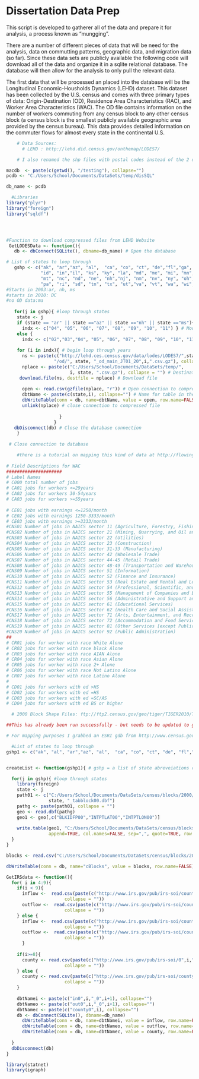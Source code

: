 Dissertation Data Prep
========================================================

This script is developed to gatherer all of the data and prepare it for analysis, a process known as "mungging". 

There are a number of different pieces of data that will be need for the analysis, data on commutting patterns, geographic data, and migration data (so far). Since these data sets are publicly available the following code will download all of the data and organize it in a sqlite relational database. The database will then allow for the analysis to only pull the relevant data.

The first data that will be processed an placed into the database will be the Longitudinal Economic-Housholds Dynamics (LEHD) dataset. This dataset has been collected by the U.S. census and comes with three primary types of data: Origin-Destination (OD), Residence Area Characteristics (RAC), and Worker Area Characteristics (WAC).
The OD file contains information on the number of workers commuting from any census block to any other census block (a census block is the smallest publicly available geographic area provided by the census bureau). This data provides detailed information on the commuter flows for almost every state in the continental U.S.

```{r LEHDMung, echo=FALSE, message=FALSE, warning=FALSE, results='hide', cache=TRUE}
    # Data Sources:
      # LEHD : http://lehd.did.census.gov/onthemap/LODES7/

    # I also renamed the shp files with postal codes instead of the 2 digit codes - nope

macdb  <- paste(c(getwd(), "/testing"), collapse="")
pcdb <- "C:/Users/School/Documents/DataSets/temp/disSQL"

db_name <- pcdb

  #Libraries
library("plyr")
library("foreign")
library("sqldf")




#Function to download compressed files from LEHD Website
 GetLODESData <- function(){
   db <- dbConnect(SQLite(), dbname=db_name) # Open the database

# List of states to loop through
   gshp <- c("ak", "ar","az", "al",  "ca", "co", "ct", "de","fl","ga", "hi", "ia", 
             "id", "in","il", "ks", "ky", "la", "md", "me", "mi", "mn","mo", "ms", 
             "mt", "nc", "nd", "ne", "nh","nj", "nm", "nv", "ny", "oh", "ok", "or", 
             "pa", "ri", "sd", "tn", "tx", "ut","va", "vt", "wa", "wi", "wv", "wy")
#Starts in 2003:ar, nh, ms
#starts in 2010: DC
#no OD data:ma
   
   for(j in gshp){ #loop through states
    state <- j
    if (state == "ar" || state =="az" || state =="nh" || state =="ms"){ 
      indx <- c("04", "05", "06", "07", "08", "09", "10", "11") } # Modify year index based on the states
    else {
      indx <- c("02","03","04", "05", "06", "07", "08", "09", "10", "11")} # for loop through years
  
    for (i in indx){ # begin loop through years
      ns <- paste(c("http://lehd.ces.census.gov/data/lodes/LODES7/",state,
                  "/od/", state, "_od_main_JT01_20",i,".csv.gz"), collapse = "") #get the appropriate web address
      nplace <- paste(c("C:/Users/School/Documents/DataSets/temp/",
                        i, state, ".csv.gz"), collapse = "") # Destination File
     download.file(ns, destfile = nplace) # Download file
      
      open <- read.csv(gzfile(nplace, "r")) # Open connection to compressed file
      dbtName <- paste(c(state,i), collapse="") # Name for table in the SQLite database
      dbWriteTable(conn = db, name=dbtName, value = open, row.name=FALSE) # Write data from compressed file to database
      unlink(nplace) # close connection to compressed file
      
                    }
                  }
   dbDisconnect(db) # Close the database connection
    } 
 
 # Close connection to database

    #there is a tutorial on mapping this kind of data at http://flowingdata.com/2011/05/11/how-to-map-connections-with-great-circles/
  
# Field Descriptions for WAC
#####################  
# Label Names
# C000 total number of jobs
# CA01 jobs for workers <=29years
# CA02 jobs for workers 30-54years
# CA03 jobs for workers >=55years
 
# CE01 jobs with earnings <=1250/month
# CE02 jobs with earnings 1250-3333/month
# CE03 jobs with earnings >=3333/month
#CNS01 Number of jobs in NAICS sector 11 (Agriculture, Forestry, Fishing and Hunting)
#CNS02 Number of jobs in NAICS sector 21 (Mining, Quarrying, and Oil and Gas Extraction)
#CNS03 Number of jobs in NAICS sector 22 (Utilities)
#CNS04 Number of jobs in NAICS sector 23 (Construction)
#CNS05 Number of jobs in NAICS sector 31-33 (Manufacturing)
#CNS06 Number of jobs in NAICS sector 42 (Wholesale Trade)
#CNS07 Number of jobs in NAICS sector 44-45 (Retail Trade)
#CNS08 Number of jobs in NAICS sector 48-49 (Transportation and Warehousing)
#CNS09 Number of jobs in NAICS sector 51 (Information)
#CNS10 Number of jobs in NAICS sector 52 (Finance and Insurance)
#CNS11 Number of jobs in NAICS sector 53 (Real Estate and Rental and Leasing)
#CNS12 number of jobs in NAICS sector 54 (Professional, Scientific, and Technical Services)
#CNS13 Number of jobs in NAICS sector 55 (Management of Companies and Enterprises)
#CNS14 number of jobs in NAICS sector 56 (Administrative and Support and Waste Management and Remediation Services)
#CNS15 Number of jobs in NAICS sector 61 (Educational Services)
#CNS16 Number of jobs in NAICS sector 62 (Health Care and Social Assistance)
#CNS17 Number of jobs in NAICS sector 71 (Arts, Entertainment, and Recreation)
#CNS18 Number of jobs in NAICS sector 72 (Accommodation and Food Services)
#CNS19 Number of jobs in NAICS sector 81 (Other Services [except Public Administration])
#CNS20 Number of jobs in NAICS sector 92 (Public Administration)
##
# CR01 jobs for worker with race White Alone
# CR02 jobs for worker with race black Alone
# CR03 jobs for worker with race AIAN Alone
# CR04 jobs for worker with race Asian Alone
# CR05 jobs for worker with race 2+ Alone
# CR06 jobs for worker with race Not Latino Alone
# CR07 jobs for worker with race Latino Alone
# 
# CD01 jobs for workers with ed >HS
# CD02 jobs for workers with ed =HS
# CD03 jobs for workers with ed =SC/AS
# CD04 jobs for workers with ed BS or higher

```




```{r CensusGeo}
  # 2000 Block Shape Files: ftp://ftp2.census.gov/geo/tiger/TIGER2010/TABBLOCK/2000  -  The block level data is aggrgated to both the county and state level - states have a 2 digit code and counties have a five digit code - update to 2010

##This has already been run successfully - but needs to be updated to get the 2010 data

# For mapping purposes I grabbed an ESRI gdb from http://www.census.gov/geo/maps-data/data/tiger-geodatabases.html

  #List of states to loop through
gshp1 <- c("ak", "al", "ar","az", "al",  "ca", "co", "ct", "de", "fl","ga", "hi", "ia", "id", "in","il", "ks", "ky", "la", "ma", "md", "me", "mi", "mn","mo", "ms", "mt", "nc", "nd", "nh", "ne","nj", "nm", "nv", "ny", "oh", "ok", "or", "pa", "ri", "sd", "tn", "tx", "ut","va", "vt", "wa", "wi", "wv", "wy")


createList <- function(gshp1){ # gshp = a list of state abreveiations corresponding to shape file names

  for(j in gshp){ #loop through states
    library(foreign)
    state <- j
    path01 <- c("C:/Users/School/Documents/DataSets/census/blocks/2000/tl_2010_", 
                state, "_tabblock00.dbf")
    pathg <- paste(path01, collapse = "")
    geo <- read.dbf(pathg)
    geo1 <- geo[,c("BLKIDFP00","INTPTLAT00","INTPTLON00")]
    
    write.table(geo1, "C:/Users/School/Documents/DataSets/census/blocks/2000/geoBlockList.csv", 
                append=TRUE, col.names=FALSE, sep=",", quote=TRUE, row.names=FALSE)          
  }
}

blocks <- read.csv("C:/Users/School/Documents/DataSets/census/blocks/2000/geoBlockList.csv", header=F) # this is a huge file containing lat longs for every US census block created with the create list function

dbWriteTable(conn = db, name="cBlocks", value = blocks, row.name=FALSE)  # Write the census block lat longs to sqlite database


```



```{r IRSmung, echo=False, message=False, warning=FALSE, results='hide', cache=TRUE}

GetIRSdata <- function(){
  for( i in 4:9){
    if(i < 9){
      inflow <-  read.csv(paste(c("http://www.irs.gov/pub/irs-soi/countyinflow0",i, "0", i+1,".csv"),
                      collapse = ""))
      outflow <-  read.csv(paste(c("http://www.irs.gov/pub/irs-soi/countyoutflow0",i, "0", i+1,".csv"),
                      collapse = ""))
    } else {
      inflow <-  read.csv(paste(c("http://www.irs.gov/pub/irs-soi/countyinflow0",i, i+1,".csv"),
                      collapse = ""))
      outflow <-  read.csv(paste(c("http://www.irs.gov/pub/irs-soi/countyoutflow0",i, i+1,".csv"),
                      collapse = ""))
      }
      
    if(i>=8){
      county <- read.csv(paste(c("http://www.irs.gov/pub/irs-soi/0",i,"incicsv.csv"),
                      collapse = ""))
    } else {
      county <- read.csv(paste(c("http://www.irs.gov/pub/irs-soi/countyincome0",i,".csv"),
                      collapse = ""))
    }
    
    dbtNamei <- paste(c("in0",i,"_0",i+1), collapse="")
    dbtNameo <- paste(c("out0",i,"_0",i+1), collapse="")
    dbtNamec <- paste(c("county0",i), collapse="")
    db <- dbConnect(SQLite(), dbname=db_name)
      dbWriteTable(conn = db, name=dbtNamei, value = inflow, row.name=FALSE)
      dbWriteTable(conn = db, name=dbtNameo, value = outflow, row.name=FALSE)
      dbWriteTable(conn = db, name=dbtNamec, value = county, row.name=FALSE)
    
  }
  dbDisconnect(db)
}


```


```{r networkAnalysis, echo=False, message=False, warning=FALSE, results='hide', cache=TRUE}

library(statnet)
library(igraph)




```


